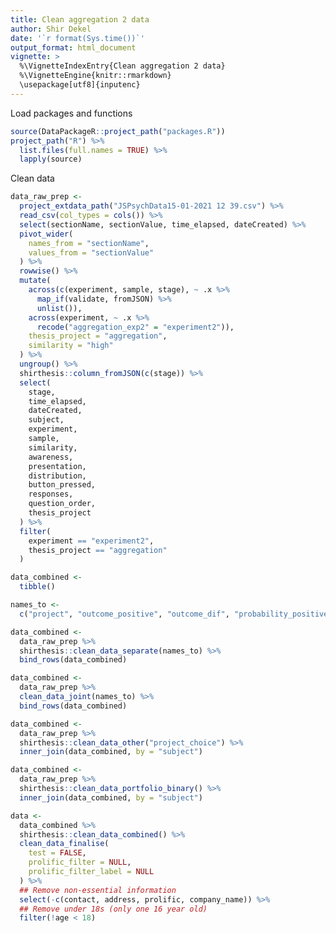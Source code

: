 ```yaml
---
title: Clean aggregation 2 data
author: Shir Dekel
date: '`r format(Sys.time())`'
output_format: html_document
vignette: >
  %\VignetteIndexEntry{Clean aggregation 2 data}
  %\VignetteEngine{knitr::rmarkdown}
  \usepackage[utf8]{inputenc}
---
```


Load packages and functions

```r
source(DataPackageR::project_path("packages.R"))
project_path("R") %>%
  list.files(full.names = TRUE) %>%
  lapply(source)
```

Clean data

```r
data_raw_prep <-
  project_extdata_path("JSPsychData15-01-2021 12 39.csv") %>%
  read_csv(col_types = cols()) %>%
  select(sectionName, sectionValue, time_elapsed, dateCreated) %>%
  pivot_wider(
    names_from = "sectionName",
    values_from = "sectionValue"
  ) %>%
  rowwise() %>%
  mutate(
    across(c(experiment, sample, stage), ~ .x %>%
      map_if(validate, fromJSON) %>%
      unlist()),
    across(experiment, ~ .x %>%
      recode("aggregation_exp2" = "experiment2")),
    thesis_project = "aggregation",
    similarity = "high"
  ) %>%
  ungroup() %>%
  shirthesis::column_fromJSON(c(stage)) %>%
  select(
    stage,
    time_elapsed,
    dateCreated,
    subject,
    experiment,
    sample,
    similarity,
    awareness,
    presentation,
    distribution,
    button_pressed,
    responses,
    question_order,
    thesis_project
  ) %>%
  filter(
    experiment == "experiment2",
    thesis_project == "aggregation"
  )

data_combined <-
  tibble()

names_to <-
  c("project", "outcome_positive", "outcome_dif", "probability_positive")

data_combined <-
  data_raw_prep %>%
  shirthesis::clean_data_separate(names_to) %>%
  bind_rows(data_combined)

data_combined <-
  data_raw_prep %>%
  clean_data_joint(names_to) %>%
  bind_rows(data_combined)

data_combined <-
  data_raw_prep %>%
  shirthesis::clean_data_other("project_choice") %>%
  inner_join(data_combined, by = "subject")

data_combined <-
  data_raw_prep %>%
  shirthesis::clean_data_portfolio_binary() %>%
  inner_join(data_combined, by = "subject")

data <-
  data_combined %>%
  shirthesis::clean_data_combined() %>%
  clean_data_finalise(
    test = FALSE,
    prolific_filter = NULL,
    prolific_filter_label = NULL
  ) %>%
  ## Remove non-essential information
  select(-c(contact, address, prolific, company_name)) %>%
  ## Remove under 18s (only one 16 year old)
  filter(!age < 18)
```


